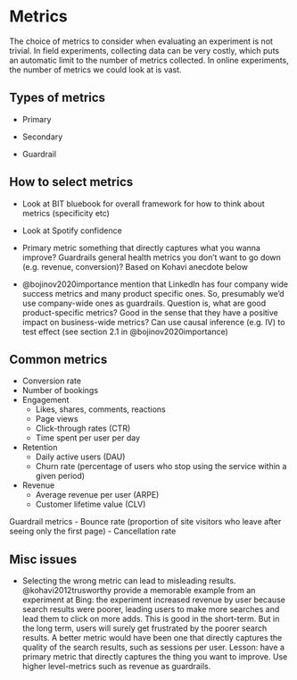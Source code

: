 # Metrics

The choice of metrics to consider when evaluating an experiment is not trivial. In field experiments, collecting data can be very costly, which puts an automatic limit to the number of metrics collected. In online experiments, the number of metrics we could look at is vast.

## Types of metrics

- Primary

- Secondary

- Guardrail


## How to select metrics

- Look at BIT bluebook for overall framework for how to think about metrics (specificity etc)

- Look at Spotify confidence

- Primary metric something that directly captures what you wanna improve? Guardrails general health metrics you don't want to go down (e.g. revenue, conversion)? Based on Kohavi anecdote below

- @bojinov2020importance mention that LinkedIn has four company wide success metrics and many product specific ones. So, presumably we'd use company-wide ones as guardrails. Question is, what are good product-specific metrics? Good in the sense that they have a positive impact on business-wide metrics? Can use causal inference (e.g. IV) to test effect (see section 2.1 in @bojinov2020importance)


## Common metrics

- Conversion rate
- Number of bookings
- Engagement
  - Likes, shares, comments, reactions
  - Page views
  - Click-through rates (CTR)
  - Time spent per user per day

- Retention
  - Daily active users (DAU)
  - Churn rate (percentage of users who stop using the service within a given period)

- Revenue
  - Average revenue per user (ARPE)
  - Customer lifetime value (CLV)


Guardrail metrics
- Bounce rate (proportion of site visitors who leave after seeing only the first page)
- Cancellation rate

## Misc issues

- Selecting the wrong metric can lead to misleading results. @kohavi2012trusworthy provide a memorable example from an experiment at Bing: the experiment increased revenue by user because search results were poorer, leading users to make more searches and lead them to click on more adds. This is good in the short-term. But in the long term, users will surely get frustrated by the poorer search results. A better metric would have been one that directly captures the quality of the search results, such as sessions per user. Lesson: have a primary metric that directly captures the thing you want to improve. Use higher level-metrics such as revenue as guardrails.